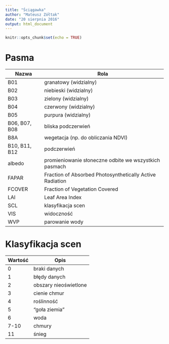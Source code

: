 ```yaml
---
title: "Ściągawka"
author: "Mateusz Zółtak"
date: "20 sierpnia 2016"
output: html_document
---
```


```r
knitr::opts_chunk$set(echo = TRUE)
```

# Pasma

Nazwa | Rola 
---|---
B01 | granatowy (widzialny)
B02 | niebieski (widzialny)
B03 | zielony (widzialny)
B04 | czerwony (widzialny)
B05 | purpura (widzialny)
B06, B07, B08 | bliska podczerwień
B8A | wegetacja (np. do obliczania NDVI)
B10, B11, B12 | podczerwień
albedo | promieniowanie słoneczne odbite we wszystkich pasmach
FAPAR | Fraction of Absorbed Photosynthetically Active Radiation
FCOVER | Fraction of Vegetation Covered
LAI | Leaf Area Index
SCL | klasyfikacja scen
VIS | widoczność
WVP | parowanie wody

# Klasyfikacja scen

Wartość | Opis
---|---
0 | braki danych
1 | błędy danych
2 | obszary nieoświetlone
3 | cienie chmur
4 | roślinność
5 | "goła ziemia"
6 | woda
7-10 | chmury
11 | śnieg